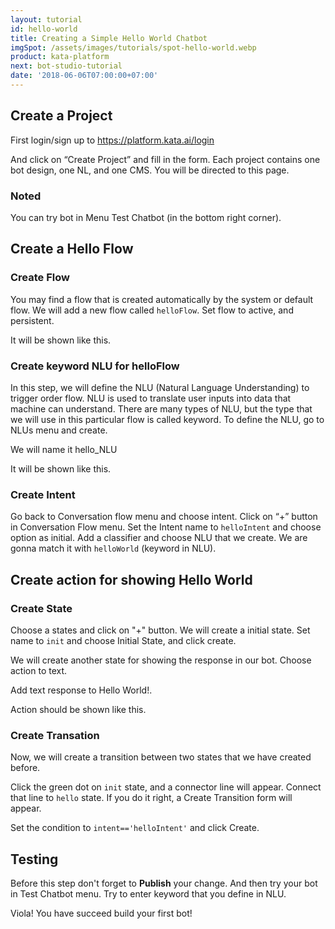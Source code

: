 ```yaml
---
layout: tutorial
id: hello-world
title: Creating a Simple Hello World Chatbot
imgSpot: /assets/images/tutorials/spot-hello-world.webp
product: kata-platform
next: bot-studio-tutorial
date: '2018-06-06T07:00:00+07:00'
---
```


## Create a Project

First login/sign up to <a href="https://platform.kata.ai/login" target="_blank">https://platform.kata.ai/login</a>

And click on “Create Project” and fill in the form. Each project contains one bot design, one NL, and one CMS.
You will be directed to this page.

<FigureImage src="/assets/images/tutorials/bot-hw/bot-hw1.webp" alt="bhw-1" naturalHeight={355} naturalWidth={723} />

### Noted

You can try bot in Menu Test Chatbot (in the bottom right corner).

<FigureImage
  src="/assets/images/tutorials/bot-hw/bot-hw1test.webp"
  alt="bhw-1test"
  naturalHeight={526}
  naturalWidth={556}
/>

## Create a Hello Flow

### Create Flow

You may find a flow that is created automatically by the system or default flow. We will add a new flow called `helloFlow`. Set flow to active, and persistent.

<FigureImage src="/assets/images/tutorials/bot-hw/bot-hw2.webp" alt="bhw-2" naturalHeight={626} naturalWidth={479} />

It will be shown like this.

<FigureImage src="/assets/images/tutorials/bot-hw/bot-hw3.webp" alt="bhw-3" naturalHeight={370} naturalWidth={457} />

### Create keyword NLU for helloFlow

In this step, we will define the NLU (Natural Language Understanding) to trigger order flow. NLU is used to translate user inputs into data that machine can understand. There are many types of NLU, but the type that we will use in this particular flow is called keyword. To define the NLU, go to NLUs menu and create.

We will name it hello_NLU

<FigureImage src="/assets/images/tutorials/bot-hw/bot-hw4.webp" alt="bhw-4" naturalHeight={624} naturalWidth={469} />

It will be shown like this.

<FigureImage src="/assets/images/tutorials/bot-hw/bot-hw5.webp" alt="bhw-5" naturalHeight={348} naturalWidth={735} />

### Create Intent

Go back to Conversation flow menu and choose intent. Click on “+” button in Conversation Flow menu. Set the Intent name to `helloIntent` and choose option as initial.
Add a classifier and choose NLU that we create. We are gonna match it with `helloWorld` (keyword in NLU).

<FigureImage src="/assets/images/tutorials/bot-hw/bot-hw6.webp" alt="bhw-6" naturalHeight={623} naturalWidth={462} />

<FigureImage src="/assets/images/tutorials/bot-hw/bot-hw7.webp" alt="bhw-7" naturalHeight={307} naturalWidth={848} />

## Create action for showing Hello World

### Create State

Choose a states and click on "+" button. We will create a initial state. Set name to `init` and choose Initial State, and click create.

<FigureImage src="/assets/images/tutorials/bot-hw/bot-hw8.webp" alt="bhw-8" naturalHeight={618} naturalWidth={457} />

We will create another state for showing the response in our bot. Choose action to text.

<FigureImage src="/assets/images/tutorials/bot-hw/bot-hw9.webp" alt="bhw-9" naturalHeight={552} naturalWidth={470} />

Add text response to Hello World!.

<FigureImage src="/assets/images/tutorials/bot-hw/bot-hw10.webp" alt="bhw-10" naturalHeight={537} naturalWidth={458} />

Action should be shown like this.

<FigureImage src="/assets/images/tutorials/bot-hw/bot-hw11.webp" alt="bhw-11" naturalHeight={620} naturalWidth={474} />

### Create Transation

Now, we will create a transition between two states that we have created before.

Click the green dot on `init` state, and a connector line will appear. Connect that line to `hello` state. If you do it right, a Create Transition form will appear.

<FigureImage src="/assets/images/tutorials/bot-hw/bot-hw12.webp" alt="bhw-12" naturalHeight={185} naturalWidth={357} />

Set the condition to `intent=='helloIntent'` and click Create.

<FigureImage src="/assets/images/tutorials/bot-hw/bot-hw13.webp" alt="bhw-13" naturalHeight={615} naturalWidth={468} />

## Testing

Before this step don't forget to **Publish** your change. And then try your bot in Test Chatbot menu. Try to enter keyword that you define in NLU.

Viola! You have succeed build your first bot!

<FigureImage src="/assets/images/tutorials/bot-hw/bot-hw14.webp" alt="bhw-14" naturalHeight={524} naturalWidth={555} />
